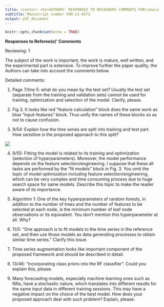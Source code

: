 ```yaml
---
title: <center> <h2>AUTHORS' RESPONSES TO REVIEWERS COMMENTS FOR\newline "META-LEARNING HOW TO FORECAST TIME SERIES"</h2> </center>
subtitle: Manuscript number FOR-21-0572
output: pdf_document
---
```


```r
knitr::opts_chunk$set(echo = TRUE)
```


\textcolor{teal}{We would like to thank the Editor, Associate Editor and the two anonymous reviewers for
reviewing our paper. We also thank you for the insightful comments and suggestions. In this
revision, we have addressed all the comments raised by the reviewers, providing a point-to-point
response to each comment made by the review team.}

**Responses to Referee(s)' Comments** 

\textcolor{teal}{First, we would like to thank the reviewer for the time of reviewing our paper. We have tried
our best to address all of your comments and suggestions. Below we provide a point-to-point
response to your comments.}

Reviewing: 1


The subject of the work is important, the work is mature, well written, and the experimental part is extensive. To improve further the paper quality, the Authors can take into account the comments below.

Detailed comments:

(1) Page 7/line 5: what do you mean by the test set? Usually the test set (separate from the training and validation sets) cannot be used for training, optimization and selection of the model. Clarify, please. 

\textcolor{teal}{We thank the reviewer for raising this concern.Unfortunately, we were unable to find the place that corresponds to this comment. However, we have clarified this point in the revised manuscript in Section 2.3 and highlighted it below.}

\textcolor{blue}{The training set is used to estimate the parameters of a forecasting model. Based on this fitted model, we generate forecasts over the test set and compare them against the test set values. Since the test data are not used for model fitting, this practice provides a reliable indicator to evaluate how well the model makes accurate forecasts on new data.}

(2) Fig 3. It looks like red “feature calculation” block does the same work as blue “input-features” block. Thus unify the names of these blocks so as not to cause confusion.

\textcolor{teal}{We thank the reviewer for the suggestion. We changed the wording in Fig 3 - red part  "feature calculation" to "input-features" to unify the names and avoid confusion.}


(3) 9/54: Explain how the time series are split into training and test part. How sensitive is the proposed approach to this split?

\textcolor{teal}{Thank you for the comment. We include length as one of our features, but the remaining features are
asymptotically independent of the length of the time series (i.e., they are ergodic), and they
are independent of scale. As our main focus is forecasting, we select features which have
discriminatory power in selecting a good model for forecasting. This point is mentioned in the last paragraph of section 2.1. In addition to that we added following to the requested section}

\textcolor{blue}{Usually, the first 80\% of a time series is used as the training set, and the remaining last 20\% is used as the test set for evaluation.  In our research, since we used the M-competion data, we used the training and test set specified by the M-competion organizers. In the M-competitions training set length for series varies, however the test length for the time series are fixed for each frequency level. The number of
observations in the test periods are 6 for yearly, 8 for
quarterly, 18 for monthly, 13 for weekly, 14 for daily and
48 for hourly series. Use of this standard test set specified by the M-competitions allows to compare our results with the results of other studies. 
Figure *** provides the distributions of length of the training period of the M-competitions and simulated data used in the study. }

\textcolor{teal}{To show the distribution of length in the reference set and new series collection we added the following figure}

![]("images/lengthdis.png")

\textcolor{teal}{Furthermore, we added following to the conclusions section}

\textcolor{blue}{Our method is sensitive to the lengths of the time series because we employed length as an input feature. We found that whereas longer time series prefer to choose more parameterized models, shorter time series are more likely to choose simple models like random walk, white noise, etc. However, PDP curves of length revealed that there is a threshold beyond which the probability of choosing various models in response to training set length starts to plateau.}


(4) 9/55: Fitting the model is related to its training and optimization (selection of hyperparameters). Moreover, the model performance depends on the feature selection/engineering. I suppose that these all tasks are performed by the “fit models” block in Fig. 3. You omit the topic of model optimization including feature selection/engineering, which can be very complex and time consuming process due to huge search space for same models. Describe this topic to make the reader aware of its importance.

\textcolor{teal}{We agree with the reviewer. Hyperparameter tuning, feature selection, and engineering all fall under "fit models." I have added this to the discussion and conclusion sections as a future direction.}

\textcolor{blue}{Hyperparameter tuning, feature selection, and feature engineering are essential tasks in machine learning that can have a significant effect on the performance of the machine learning algorithm. However, in this work, hyperparameter tuning, feature selection, and engineering were not performed in order to reduce the cost of the tuning process of the offline phase of the algorithm and keep the algorithm simple. Feature selection and engineering is not performed due to its large and complex search space. Hyperparameter tuning is not performed due to the stochastic nature of the meta-learning algorithm, which makes parameter tuning a challenging issue as each parameter vector needs to be tested multiple times. However, we believe both hyperparameter tuning and feature selection and engineering are promising future directions to pursue.}


(5) Algorithm 1: One of the key hyperparameters of random forests, in addition to the number of trees and the number of features to be selected at each node, is the minimum number of leaf node observations or its equivalent. You don't mention this hyperparameter at all. Why?


(6) 11/5: “One approach is to fit models to the time series in the reference set, and then use those models as data generating processes to obtain similar time series.” Clarify this issue.

(7) Time series augmentation looks like important component of the proposed framework and should be described in detail.


(8) 13/46: “incorporating class priors into the RF classifier”. Could you explain this, please.


(9) Many forecasting models, especially machine learning ones such as NNs, have a stochastic nature, which translates into different results for the same input data in different training sessions. This may have a negative impact on the choice of the best model. How does your proposed approach deal with such problem? Explain, please.